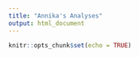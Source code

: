 ```yaml
---
title: "Annika's Analyses"
output: html_document
---
```


```r
knitr::opts_chunk$set(echo = TRUE)
```


